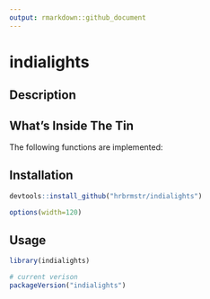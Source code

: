 ```yaml
---
output: rmarkdown::github_document
---
```


# indialights

## Description

## What's Inside The Tin

The following functions are implemented:

## Installation

```r
devtools::install_github("hrbrmstr/indialights")
```

```r
options(width=120)
```

## Usage

```r
library(indialights)

# current verison
packageVersion("indialights")

```

